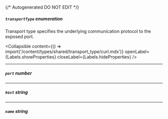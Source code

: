 {/* Autogenerated DO NOT EDIT  */}

##### `transportType` _enumeration_
Transport type specifies the underlying communication protocol to the exposed port.

<Collapsible content={() => import('/content/types/shared/transport_type/curl.mdx')} openLabel={Labels.showProperties} closeLabel={Labels.hideProperties} />


---
##### `port` _number_

---
##### `host` _string_

---
##### `name` _string_


